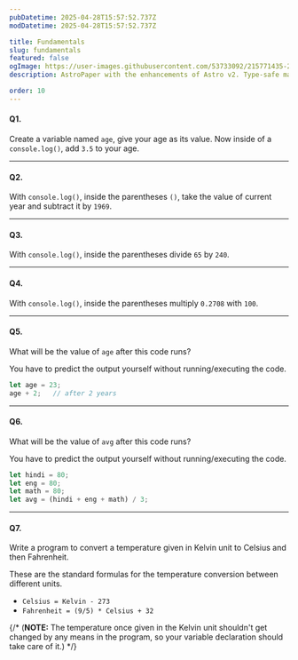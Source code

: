 ```yaml
---
pubDatetime: 2025-04-28T15:57:52.737Z
modDatetime: 2025-04-28T15:57:52.737Z

title: Fundamentals
slug: fundamentals
featured: false
ogImage: https://user-images.githubusercontent.com/53733092/215771435-25408246-2309-4f8b-a781-1f3d93bdf0ec.png
description: AstroPaper with the enhancements of Astro v2. Type-safe markdown contents, bug fixes and better dev experience etc.

order: 10
---
```



#### Q1.

Create a variable named `age`, give your age as its value. Now inside of a `console.log()`, add `3.5` to your age.

---

#### Q2.

With `console.log()`, inside the parentheses `()`, take the value of current year and subtract it by `1969`.

---

#### Q3.
With `console.log()`, inside the parentheses divide `65` by `240`.

---

#### Q4.

With `console.log()`, inside the parentheses multiply `0.2708` with `100`.

---

#### Q5.
What will be the value of `age` after this code runs?

<Admonition variant="caution" title="caution">
    You have to predict the output yourself without running/executing the code.
</Admonition>

<div class="w-full my-8"></div>

```jsx
let age = 23;
age + 2;   // after 2 years
```

---

#### Q6.
What will be the value of `avg` after this code runs?

<Admonition variant="caution" title="caution">
    You have to predict the output yourself without running/executing the code.
</Admonition>

<div class="w-full my-8"></div>

```jsx
let hindi = 80;
let eng = 80;
let math = 80;
let avg = (hindi + eng + math) / 3;
```

---

#### Q7.
Write a program to convert a temperature given in Kelvin unit to Celsius and then Fahrenheit.

These are the standard formulas for the temperature conversion between different units.

- `Celsius = Kelvin - 273`
- `Fahrenheit = (9/5) * Celsius + 32`

{/* (**NOTE:** The temperature once given in the Kelvin unit shouldn't get changed by any means in the program, 
so your variable declaration should take care of it.) */}